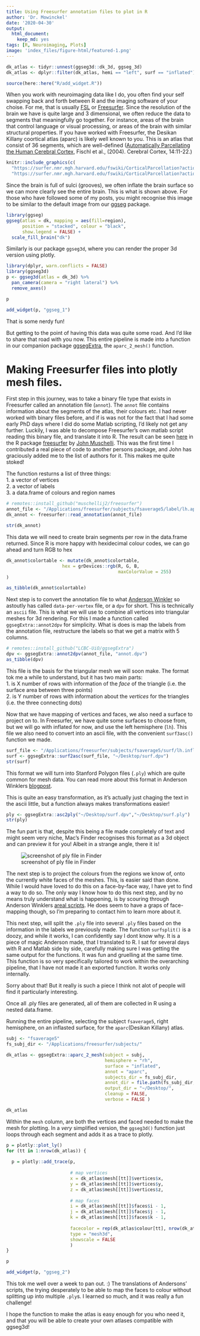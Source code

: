 ```yaml
---
title: Using Freesurfer annotation files to plot in R
author: 'Dr. Mowinckel'
date: '2020-04-30'
output:
  html_document:
    keep_md: yes
tags: [R, Neuroimaging, Plots]
image: 'index_files/figure-html/featured-1.png'
---
```


```r
dk_atlas <- tidyr::unnest(ggseg3d::dk_3d, ggseg_3d) 
dk_atlas <- dplyr::filter(dk_atlas, hemi == "left", surf == "inflated")

source(here::here("R/add_widget.R"))
```

When you work with neuroimaging data like I do, you often find your self swapping back and forth between R and the imaging software of your choise. 
For me, that is usually [FSL](https://fsl.fmrib.ox.ac.uk/fsl/fslwiki/) or [Freesurfer](https://surfer.nmr.mgh.harvard.edu/).
Since the resolution of the brain we have is quite large and 3 dimensional, we often reduce the data to segments that meaningfully go together. 
For instance, areas of the brain that control language or visual processing, or areas of the brain with similar structural properties. 
If you have worked with Freesurfer, the Desikan Killany coortical atlas (aparc) is likely well known to you. 
This is an atlas that consist of 36 segments, which are well-defined ([Automatically Parcellating the Human Cerebral Cortex](https://surfer.nmr.mgh.harvard.edu/ftp/articles/fischl04-parcellation.pdf), Fischl et al., (2004). Cerebral Cortex, 14:11-22.) 

```r
knitr::include_graphics(c(
  "https://surfer.nmr.mgh.harvard.edu/fswiki/CorticalParcellation?action=AttachFile&do=get&target=annot-desikan.jpg",
  "https://surfer.nmr.mgh.harvard.edu/fswiki/CorticalParcellation?action=AttachFile&do=get&target=annot-desikan-m.jpg"))
```

Since the brain is full of sulci (grooves), we often inflate the brain surface so we can more clearly see the entire brain.
This is what is shown  above. 
For those who have followed some of my posts, you might recognise this image to be similar to the default image from our [ggseg](https://lcbc-uio.github.io/ggseg/) package.

```r
library(ggseg)
ggseg(atlas = dk, mapping = aes(fill=region),
      position = "stacked", colour = "black", 
      show.legend = FALSE) + 
  scale_fill_brain("dk")
```

Similarly is our package `ggseg3d`, where you can render the proper 3d version using plotly.

```r
library(dplyr, warn.conflicts = FALSE)
library(ggseg3d)
p <- ggseg3d(atlas = dk_3d) %>% 
  pan_camera(camera = "right lateral") %>% 
  remove_axes()
```
```r
p
```


```r
add_widget(p, "ggseg_1")
```

That is some nerdy fun!

But getting to the point of having this data was quite some road. 
And I'd like to share that road with you now. 
This entire pipeline is made into a function in our companion package [ggsegExtra](https://lcbc-uio.github.io/ggsegExtra/), the `aparc_2_mesh()` function. 

# Making Freesurfer files into plotly mesh files.
First step in this journey, was to take a binary file type that exists in Freesurfer called an annotation file (`annot`). 
The `annot` file contains information about the segments of the atlas, their colours etc. 
I had never worked with binary files before, and if is was not for the fact that I had some early PhD days where I did do some Matlab scripting, I'd likely not get any further. 
Luckily, I was able to decompose Freesurfer's own matlab script reading this binary file, and translate it into R. 
The result can be seen [here](https://github.com/muschellij2/freesurfer/blob/master/R/read_annotation.R) in the R package [freesurfer](https://github.com/muschellij2/freesurfer) by [John Muschelli](https://github.com/muschellij2). 
This was the first time I contributed a real piece of code to another persons package, and John has graciously added me to the list of authors for it. 
This makes me quite stoked!

The function resturns a list of three things:  
1. a vector of vertices  
2. a vector of labels  
3. a data.frame of colours and region names  

```r
# remotes::install_github("muschellij2/freesurfer")
annot_file <- "/Applications/freesurfer/subjects/fsaverage5/label/lh.aparc.annot"
dk_annot <- freesurfer::read_annotation(annot_file)

str(dk_annot)
```

This data we will need to create brain segments per row in the data.frame returned. 
Since R is more happy with hexidecimal colour codes, we can go ahead and turn RGB to hex

```r
dk_annot$colortable <- mutate(dk_annot$colortable,
                     hex = grDevices::rgb(R, G, B, 
                                          maxColorValue = 255)
)

as_tibble(dk_annot$colortable) 
```

Next step is to convert the annotation file to what [Anderson Winkler](https://brainder.org/) so astoutly has called `data-per-vertex` file, or a `dpv` for short. 
This is technically an `ascii` file.
This is what we will use to combine all vertices into triangular meshes for 3d rendering. 
For this I made a function called `ggsegExtra::annot2dpv` for simplicity. 
What is does is map the labels from the annotation file, restructure the labels  so that we get a matrix with 5 columns.

```r
# remotes::install_github("LCBC-UiO/ggsegExtra")
dpv <- ggsegExtra::annot2dpv(annot_file, "annot.dpv")
as_tibble(dpv)
```
This file is the basis for the triangular mesh we will soon make. 
The format tok me a while to understand, but it has two main parts:  
1. is X number of rows with information of the _face_ of the triangle (i.e. the surface area between three points)  
2. is Y number of rows with information about the _vertices_ for the triangles (i.e. the three connecting dots)  

Now that we have mapping of vertices and faces, we also need a surface to project on to. 
In Freesurfer, we have quite some surfaces to choose from, but we will go with inflated for now, and use the left hemisphere (`lh`).
This file we also need to convert into an ascii file, with the convenient `surf3asc()` function we made.

```r
surf_file <- "/Applications/freesurfer/subjects/fsaverage5/surf/lh.inflated"
surf <- ggsegExtra::surf2asc(surf_file, "~/Desktop/surf.dpv")
str(surf)
```


This format we will turn into Stanford Polygon files (`.ply`) which are quite common for mesh data.
You can read more about this format in Anderson Winklers [blogpost](https://brainder.org/tag/ply/).

This is quite an easy transformation, as it's actually just chaging the text in the ascii  little, but a function always makes transformations easier!

```r
ply <- ggsegExtra::asc2ply("~/Desktop/surf.dpv","~/Desktop/surf.ply")
str(ply)
```

The fun part is that, despite this being a file made completely of text and might seem very niche, Mac's Finder recognises this format as a 3d object and can preview it for you!
Albeit in a strange angle, there it is!

![screenshot of ply file in Finder](ply_ss.png)

The next step is to project the colours from the regions we know of, onto the currently white faces of the meshes. 
This, is easier said than done. 
While I would have loved to do this on a face-by-face way, I have yet to find a way to do so. 
The only way I know how to do this next step, and by no means truly understand what is happening, is by scouring through Anderson Winklers [areal scripts](https://github.com/andersonwinkler/areal). 
He does seem to have a graps of face-mapping though, so I'm preparing to contact him to learn more about it. 

This next step, will split the `.ply` file into several `.ply` files based on the information in the labels we previously made. 
The function `surfsplit()` is a doozy, and while it works, I can confidently say I dont know why. 
It is a piece of magic Anderson made, that I translated to R. 
I sat for several days with R and Matlab side by side, carefully making sure I was getting the same output for the functions. 
It was fun and gruelling at the same time. 
This function is so very specifically tailored to work within the overarching pipeline, that I have not made it an exported function. 
It works only internally. 

Sorry about that! But it really is such a piece I think not alot of people will find it particularly interesting. 

Once all .ply files are generated, all of them are collected in R using a nested data.frame. 

Running the entire pipeline, selecting the subject `fsaverage5`, right hemisphere, on an inflasted surface, for the `aparc`(Desikan Killany) atlas.

```r
subj <- "fsaverage5"
fs_subj_dir <- "/Applications/freesurfer/subjects/"

dk_atlas <- ggsegExtra::aparc_2_mesh(subject = subj,
                                     hemisphere = "rh",
                                     surface = "inflated",
                                     annot = "aparc",
                                     subjects_dir = fs_subj_dir,
                                     annot_dir = file.path(fs_subj_dir, subj, "label"),
                                     output_dir = "~/Desktop/",
                                     cleanup = FALSE,
                                     verbose = FALSE )
```
```r
dk_atlas
```


Within the `mesh` column, are both the vertices and faced needed to make the mesh for plotting.
In a _very_ simplified version, the `ggseg3d()` function just loops through each segment and adds it as a trace to plotly.


```r
p = plotly::plot_ly()
for (tt in 1:nrow(dk_atlas)) {
  
  p = plotly::add_trace(p,
                        
                        # map vertices
                        x = dk_atlas$mesh[[tt]]$vertices$x, 
                        y = dk_atlas$mesh[[tt]]$vertices$y, 
                        z = dk_atlas$mesh[[tt]]$vertices$z, 
                        
                        # map faces
                        i = dk_atlas$mesh[[tt]]$faces$i - 1, 
                        j = dk_atlas$mesh[[tt]]$faces$j - 1, 
                        k = dk_atlas$mesh[[tt]]$faces$k - 1, 
                        
                        facecolor = rep(dk_atlas$colour[tt], nrow(dk_atlas$mesh[[tt]]$faces)), 
                        type = "mesh3d", 
                        showscale = FALSE
                        )
}
```

```r
p
```
 

```r
add_widget(p, "ggseg_2")
```

This tok me well over a week to pan out. :)
The translations of Andersons' scripts, the trying desperately to be able to map the faces to colour without splitting up into multiple `.ply`s. 
I learned so much, and it was really a fun challenge!

I hope the function to make the atlas is easy enough for you who need it, and that you will be able to create your own atlases compatible with ggseg3d!

